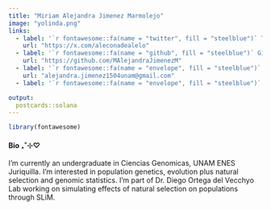 ```yaml
---
title: "Miriam Alejandra Jimenez Marmolejo"
image: "yolinda.png"
links:
  - label: '`r fontawesome::fa(name = "twitter", fill = "steelblue")` Twitter'
    url: "https://x.com/aleconadealelo"
  - label: '`r fontawesome::fa(name = "github", fill = "steelblue")` Github'
    url: "https://github.com/MAlejandraJimenezM"
  - label: '`r fontawesome::fa(name = "envelope", fill = "steelblue")` Mail'
    url: "alejandra.jimenez1504unam@gmail.com"
  - label: '`r fontawesome::fa(name = "envelope", fill = "steelblue")` CV' url: "Make_yourCV-main/cv_MJimenez.pdf"

output:
  postcards::solana
---
```


```r
library(fontawesome)
```

#### **Bio** ₊˚⊹♡
I'm currently an undergraduate in Ciencias Genomicas, UNAM ENES Juriquilla. I'm interested in population genetics, evolution plus natural selection and genomic statistics. I'm part of Dr. Diego Ortega del Vecchyo Lab working on simulating effects of natural selection on populations through SLiM.
